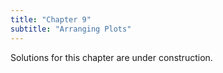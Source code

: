 ```yaml
---
title: "Chapter 9"
subtitle: "Arranging Plots"
---
```


::: callout-warning
Solutions for this chapter are under construction.
:::